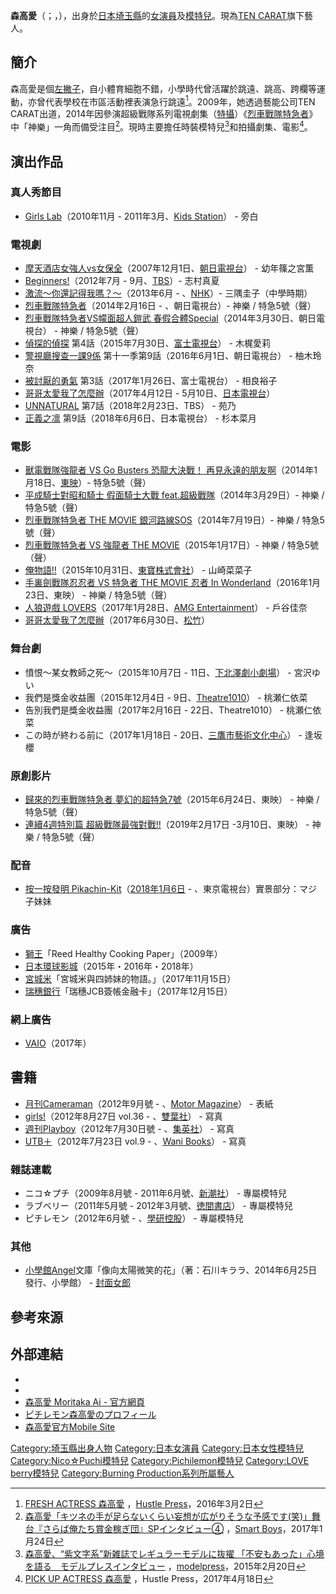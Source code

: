 {{藝人
| 類型 = 女藝人
| 姓名 = 森高愛
| 圖片 = 
| 圖片簡介 =
| 原名 = 森高愛
| 羅馬拼音 = Moritaka Ai
| 綽號 = アイ、アイアイ、あい
| 國籍 = {{JPN}}
| 民族 = [[大和民族|大和民族]]
| 出生日期 = {{birth_date_and_age|1998|1|14}}
| 出生地點 = {{JPN}}[[埼玉縣|埼玉縣]]
| 職業 = [[演員|演員]]、[[模特兒|模特兒]]
| 教育程度 = 
| 母校 = 
| 出道日期 = 
| 代表作 = '''特攝'''：{{ubl|《[[烈車戰隊特急者|烈車戰隊特急者]]》}}
| 活躍年代 = 2009年至今
| 經紀公司 = [[TEN_CARAT|TEN CARAT]]（2009年至今）
| imdb = 
| 網站 = [http://www.tencarat.co.jp/moritakaai/ 森高愛 Moritaka Ai - 官方網頁]   
| module = {{Infobox model details
| 身高 = 157cm
| 三圍 = 
| 體重 = 
| 血型 = [[O型|O型]]
}}
}}

{{japanese|japanese=森高 愛 |kana=もりたか あい |romaji=Moritaka Ai}}

'''森高愛'''（{{lang-ja|'''もりたか あい'''}}；{{lang-en|'''Ai Moritaka'''}}，{{bd|1998年|1月14日}}），出身於[[日本|日本]][[埼玉縣|埼玉縣]]的[[女演員|女演員]]及[[模特兒|模特兒]]。現為[[TEN_CARAT|TEN CARAT]]旗下藝人。

== 簡介 ==
森高愛是個[[左撇子|左撇子]]，自小體育細胞不錯，小學時代曾活躍於跳遠、跳高、跨欄等運動，亦曾代表學校在市區活動裡表演急行跳遠<ref>[https://hustlepress.co.jp/moritakaai_interview/ FRESH ACTRESS 森高愛] {{Wayback|url=https://hustlepress.co.jp/moritakaai_interview/ |date=20180806085315 }}，[[Hustle_Press|Hustle Press]]，2016年3月2日{{ja}}</ref>。2009年，她透過藝能公司TEN CARAT出道，2014年因參演超級戰隊系列電視劇集（[[特攝|特攝]]）《[[烈車戰隊特急者|烈車戰隊特急者]]》中「神樂」一角而備受注目<ref>[https://sumabo.jp/48076 森高愛「キツネの手が足らないくらい妄想が広がりそうな予感です(笑)」舞台『さらば俺たち賞金稼ぎ団』SPインタビュー④] {{Wayback|url=https://sumabo.jp/48076 |date=20180806090915 }}，[[Smart_Boys|Smart Boys]]，2017年1月24日{{ja}}</ref>。現時主要擔任時裝模特兒<ref>[https://mdpr.jp/interview/detail/1468489 森高愛、“紫文字系”新雑誌でレギュラーモデルに抜擢 「不安もあった」心境を語る　モデルプレスインタビュー] {{Wayback|url=https://mdpr.jp/interview/detail/1468489 |date=20180806085307 }}，[[modelpress|modelpress]]，2015年2月20日{{ja}}</ref>和拍攝劇集、電影<ref>[https://hustlepress.co.jp/moritaka20170418_interview/ PICK UP ACTRESS 森高愛] {{Wayback|url=https://hustlepress.co.jp/moritaka20170418_interview/ |date=20180806085301 }}，Hustle Press，2017年4月18日{{ja}}</ref>。

== 演出作品 ==
=== 真人秀節目 ===
* [[Girls_Lab|Girls Lab]]（2010年11月 - 2011年3月、[[Kids_Station|Kids Station]]） - 旁白

=== 電視劇 ===
* [[摩天酒店女強人vs女保全|摩天酒店女強人vs女保全]]（2007年12月1日、[[朝日電視台|朝日電視台]]） - 幼年篠之宮薫　
* [[Beginners!|Beginners!]]（2012年7月 - 9月、[[TBS|TBS]]）- 志村真夏
* [[激流～你還記得我嗎？～|激流～你還記得我嗎？～]]（2013年6月 - 、[[NHK|NHK]]）- 三隅圭子（中學時期）
* [[烈車戰隊特急者|烈車戰隊特急者]]（2014年2月16日 - 、朝日電視台）- 神樂 / 特急5號（聲）
* [[平成騎士對昭和騎士_假面騎士大戰_feat.超級戰隊|烈車戰隊特急者VS幪面超人鎧武 春假合體Special]]（2014年3月30日、朝日電視台） - 神樂 / 特急5號（聲）
* [[偵探的偵探|偵探的偵探]] 第4話（2015年7月30日、[[富士電視台|富士電視台]]） - 木梶愛莉 
* [[警視廳搜查一課9係|警視廳搜查一課9係]] 第十一季第9話（2016年6月1日、朝日電視台） - 柚木玲奈 
* [[被討厭的勇氣|被討厭的勇氣]] 第3話（2017年1月26日、富士電視台） - 相良裕子
* [[哥哥太愛我了怎麼辦|哥哥太愛我了怎麼辦]]（2017年4月12日 - 5月10日、[[日本電視台|日本電視台]]）
* [[UNNATURAL|UNNATURAL]] 第7話（2018年2月23日、TBS） - 苑乃 
* [[正義之凛|正義之凛]] 第9話（2018年6月6日、日本電視台） - 杉本菜月

=== 電影 ===
* [[獸電戰隊強龍者_VS_Go_Busters_恐龍大決戰！_再見永遠的朋友啊|獸電戰隊強龍者 VS Go Busters 恐龍大決戰！ 再見永遠的朋友啊]]（2014年1月18日、[[東映|東映]]）- 特急5號（聲）
* [[平成騎士對昭和騎士_假面騎士大戰_feat.超級戰隊|平成騎士對昭和騎士 假面騎士大戰 feat.超級戰隊]]（2014年3月29日）- 神樂 / 特急5號（聲）
* [[烈車戰隊特急者_THE_MOVIE_銀河路線SOS|烈車戰隊特急者 THE MOVIE 銀河路線SOS]]（2014年7月19日）- 神樂 / 特急5號（聲）
* [[烈車戰隊特急者_VS_強龍者_THE_MOVIE|烈車戰隊特急者 VS 強龍者 THE MOVIE]]（2015年1月17日）- 神樂 / 特急5號（聲）
* [[俺物語!!|俺物語!!]]（2015年10月31日、[[東寶株式會社|東寶株式會社]]） - 山崎菜菜子
* [[手裏劍戰隊忍忍者_VS_特急者_THE_MOVIE_忍者_In_Wonderland|手裏劍戰隊忍忍者 VS 特急者 THE MOVIE 忍者 In Wonderland]]（2016年1月23日、東映） - 神樂 / 特急5號（聲） 
* [[人狼遊戲_#人狼游戏_戀人|人狼遊戲 LOVERS]]（2017年1月28日、[[AMG_Entertainment|AMG Entertainment]]） - 戶谷佳奈 
* [[哥哥太愛我了怎麼辦_(電影)|哥哥太愛我了怎麼辦]]（2017年6月30日、[[松竹|松竹]]）

=== 舞台劇 ===
* 憤恨〜某女教師之死〜（2015年10月7日 - 11日、[[下北澤劇小劇場|下北澤劇小劇場]]） - 宮沢ゆい
* 我們是獎金收益團（2015年12月4日 - 9日、[[Theatre1010|Theatre1010]]） - 桃瀬仁依菜
* 告別我們是獎金收益團（2017年2月16日 - 22日、Theatre1010） - 桃瀬仁依菜
* この時が終わる前に（2017年1月18日 - 20日、[[三鷹市藝術文化中心|三鷹市藝術文化中心]]） - 逢坂櫻

=== 原創影片 ===
* [[歸來的烈車戰隊特急者_夢幻的超特急7號|歸來的烈車戰隊特急者 夢幻的超特急7號]]（2015年6月24日、東映） - 神樂 / 特急5號（聲）
*[[連續4週特別篇_超級戰隊最強對戰!!|連續4週特別篇 超級戰隊最強對戰!!]]（2019年2月17日 -3月10日、東映） - 神樂 / 特急5號（聲）

=== 配音 ===
* [[按一按發明_Pikachin-Kit|按一按發明 Pikachin-Kit]]（[[2018年|2018年]][[1月6日|1月6日]] - 、東京電視台）實景部分：マジ子妹妹

=== 廣告 ===
* [[獅王|獅王]]「Reed Healthy Cooking Paper」（2009年）
* [[日本環球影城|日本環球影城]]（2015年・2016年・2018年）
* [[宮城米|宮城米]]「宮城米與四姉妹的物語。」（2017年11月15日）
* [[瑞穗銀行|瑞穗銀行]]「瑞穗JCB簽帳金融卡」（2017年12月15日）

=== 網上廣告 ===
* [[VAIO|VAIO]]（2017年）

== 書籍 ==
* [[月刊Cameraman|月刊Cameraman]]（2012年9月號 - 、[[Motor_Magazine|Motor Magazine]]） - 表紙
* [[girls!|girls!]]（2012年8月27日 vol.36 - 、[[雙葉社|雙葉社]]） - 寫真
* [[週刊Playboy|週刊Playboy]]（2012年7月30日號 - 、[[集英社|集英社]]） - 寫真
* [[UTB＋|UTB＋]]（2012年7月23日 vol.9 - 、[[Wani_Books|Wani Books]]） - 寫真

=== 雜誌連載 ===
* ニコ☆プチ（2009年8月號 - 2011年6月號、[[新潮社|新潮社]]） - 專屬模特兒
* ラブベリー（2011年5月號 - 2012年3月號、[[徳間書店|徳間書店]]） - 專屬模特兒
* ピチレモン（2012年6月號 - 、[[學研控股|學研控股]]） - 專屬模特兒

=== 其他 ===
* [[小學館|小學館]]Angel文庫「像向太陽微笑的花」（著：石川キララ、2014年6月25日發行、小學館） - [[封面女郎|封面女郎]]

== 參考來源 ==
{{reflist}}

== 外部連結 ==
* {{Twitter|ai__0114}}
* {{Instagram|ai_moritaka_official}}
* [http://www.tencarat.co.jp/moritakaai/ 森高愛 Moritaka Ai - 官方網頁] {{Wayback|url=http://www.tencarat.co.jp/moritakaai/ |date=20140314160131 }}
* [https://web.archive.org/web/20150317184022/http://pichilemon.net/pichimo/profile.php?model_no=75 ピチレモン森高愛のプロフィール]
* [http://tencarat.com/ai 森高愛官方Mobile Site]{{dead link|date=2018年3月 |bot=InternetArchiveBot |fix-attempted=yes }}

{{start box}}
{{succession box|[[今野鮎莉|今野鮎莉]]<br />（[[獸電戰隊強龍者|獸電戰隊強龍者]]）|[[山谷花純|山谷花純]]<br />（[[手裏劍戰隊忍忍者|手裏劍戰隊忍忍者]]）|日本[[超級戰隊系列|超級戰隊系列]]桃色戰士演員<br />[[烈車戰隊特急者|烈車戰隊特急者]]|2014年2月16日-2015年2月8日}}
{{end box}}
{{超級戰隊系列歷代粉紅戰士主演演員}}
{{DEFAULTSORT:Moritaka Ai}}
[[Category:埼玉縣出身人物|Category:埼玉縣出身人物]]
[[Category:日本女演員|Category:日本女演員]]
[[Category:日本女性模特兒|Category:日本女性模特兒]]
[[Category:Nico☆Puchi模特兒|Category:Nico☆Puchi模特兒]]
[[Category:Pichilemon模特兒|Category:Pichilemon模特兒]]
[[Category:LOVE_berry模特兒|Category:LOVE berry模特兒]]
[[Category:Burning_Production系列所屬藝人|Category:Burning Production系列所屬藝人]]